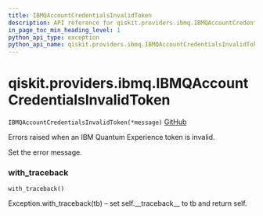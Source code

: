 ```yaml
---
title: IBMQAccountCredentialsInvalidToken
description: API reference for qiskit.providers.ibmq.IBMQAccountCredentialsInvalidToken
in_page_toc_min_heading_level: 1
python_api_type: exception
python_api_name: qiskit.providers.ibmq.IBMQAccountCredentialsInvalidToken
---
```


# qiskit.providers.ibmq.IBMQAccountCredentialsInvalidToken

<span id="qiskit.providers.ibmq.IBMQAccountCredentialsInvalidToken" />

`IBMQAccountCredentialsInvalidToken(*message)` [GitHub](https://github.com/qiskit/qiskit-ibmq-provider/tree/stable/0.15/qiskit/providers/ibmq/exceptions.py "view source code")

Errors raised when an IBM Quantum Experience token is invalid.

Set the error message.

### with\_traceback

<span id="qiskit.providers.ibmq.IBMQAccountCredentialsInvalidToken.with_traceback" />

`with_traceback()`

Exception.with\_traceback(tb) – set self.\_\_traceback\_\_ to tb and return self.

